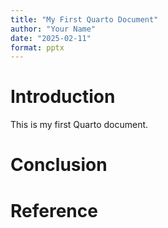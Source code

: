 ```yaml
---
title: "My First Quarto Document"
author: "Your Name"
date: "2025-02-11"
format: pptx
---
```


# Introduction

This is my first Quarto document.

# Conclusion

# Reference
